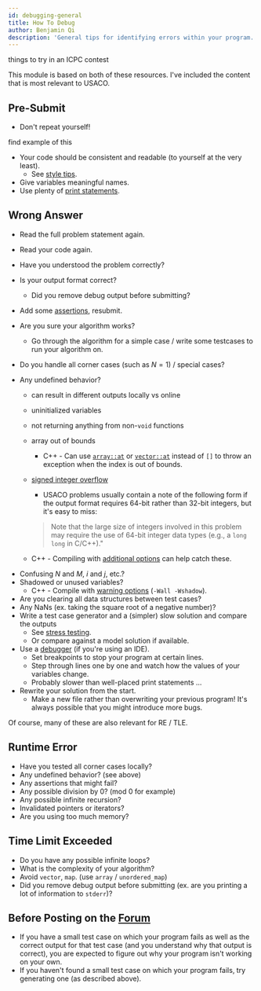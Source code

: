 ---
id: debugging-general
title: How To Debug
author: Benjamin Qi
description: 'General tips for identifying errors within your program.'
---

<Resources>
	<Resource
		source="KACTL"
		title="Troubleshooting"
		url="https://github.com/kth-competitive-programming/kactl/blob/master/content/contest/troubleshoot.txt"
		starred
	>
		things to try in an ICPC contest
	</Resource>
	<Resource
		source="Errichto"
		title="Asking for help FAQ"
		url="https://codeforces.com/blog/entry/64993"
		starred
	/>
</Resources>

This module is based on both of these resources. I've included the content that
is most relevant to USACO.

## Pre-Submit

- Don't repeat yourself!

<IncompleteSection>

find example of this

</IncompleteSection>

- Your code should be consistent and readable (to yourself at the very least).
  - See [style tips](/general/debugging-lang#style).
- Give variables meaningful names.
- Use plenty of [print statements](/general/debugging-lang#printing-variables).

## Wrong Answer

- Read the full problem statement again.
- Read your code again.
- Have you understood the problem correctly?
- Is your output format correct?
  - Did you remove debug output before submitting?
- Add some [assertions](/general/debugging-lang#assertions--warnings), resubmit.
- Are you sure your algorithm works?
  - Go through the algorithm for a simple case / write some testcases to run
    your algorithm on.
- Do you handle all corner cases (such as $N=1$) / special cases?
- Any undefined behavior?

  - can result in different outputs locally vs online
  - uninitialized variables
  - not returning anything from non-`void` functions
  - array out of bounds
    - C++ - Can use
      [`array::at`](https://www.cplusplus.com/reference/array/array/at/) or
      [`vector::at`](https://www.cplusplus.com/reference/vector/vector/at/)
      instead of `[]` to throw an exception when the index is out of bounds.
  - [signed integer overflow](https://stackoverflow.com/questions/4240748/allowing-signed-integer-overflows-in-c-c)

    - USACO problems usually contain a note of the following form if the output
      format requires 64-bit rather than 32-bit integers, but it's easy to miss:

    > Note that the large size of integers involved in this problem may require
    > the use of 64-bit integer data types (e.g., a `long long` in C/C++)."

  - C++ - Compiling with
    [additional options](/general/debugging-lang#other-options) can help catch
    these.

<!-- - Related - shifting an integer by $\ge 32$ bits? -->

- Confusing $N$ and $M$, $i$ and $j$, etc.?
- Shadowed or unused variables?
  - C++ - Compile with
    [warning options](/general/debugging-lang#warning-options)
    (`-Wall -Wshadow`).
- Are you clearing all data structures between test cases?
- Any NaNs (ex. taking the square root of a negative number)?
- Write a test case generator and a (simpler) slow solution and compare the
  outputs
  - See [stress testing](/general/debugging-lang#stress-testing).
  - Or compare against a model solution if available.
- Use a [debugger](/general/debugging-lang/#debuggers) (if you're using an IDE).
  - Set breakpoints to stop your program at certain lines.
  - Step through lines one by one and watch how the values of your variables
    change.
  - Probably slower than well-placed print statements ...
- Rewrite your solution from the start.
  - Make a new file rather than overwriting your previous program! It's always
    possible that you might introduce more bugs.

Of course, many of these are also relevant for RE / TLE.

## Runtime Error

- Have you tested all corner cases locally?
- Any undefined behavior? (see above)
- Any assertions that might fail?
- Any possible division by 0? (mod 0 for example)
- Any possible infinite recursion?
- Invalidated pointers or iterators?
- Are you using too much memory?

## Time Limit Exceeded

- Do you have any possible infinite loops?
- What is the complexity of your algorithm?
- Avoid `vector`, `map`. (use `array` / `unordered_map`)
- Did you remove debug output before submitting (ex. are you printing a lot of
  information to `stderr`)?

## Before Posting on the [Forum](https://forum.usaco.guide/)

- If you have a small test case on which your program fails as well as the correct output for that test case (and you understand why that output is correct), you are expected to figure out why your program isn't working on your own.
- If you haven't found a small test case on which your program fails, try generating one (as described above).